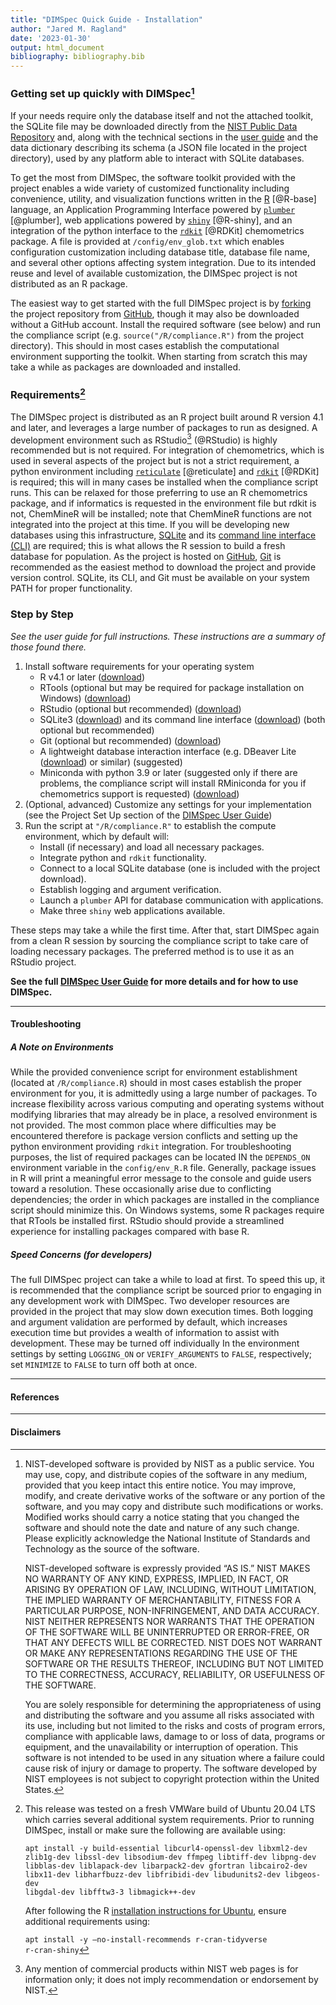 ```yaml
---
title: "DIMSpec Quick Guide - Installation"
author: "Jared M. Ragland"
date: '2023-01-30'
output: html_document
bibliography: bibliography.bib
---
```


### Getting set up quickly with DIMSpec[^1] {#qg1-intro}

[^1]: NIST-developed software is provided by NIST as a public service. You may use, copy, and distribute copies of the software in any medium, provided that you keep intact this entire notice. You may improve, modify, and create derivative works of the software or any portion of the software, and you may copy and distribute such modifications or works. Modified works should carry a notice stating that you changed the software and should note the date and nature of any such change. Please explicitly acknowledge the National Institute of Standards and Technology as the source of the software. 

    NIST-developed software is expressly provided "AS IS." NIST MAKES NO WARRANTY OF ANY KIND, EXPRESS, IMPLIED, IN FACT, OR ARISING BY OPERATION OF LAW, INCLUDING, WITHOUT LIMITATION, THE IMPLIED WARRANTY OF MERCHANTABILITY, FITNESS FOR A PARTICULAR PURPOSE, NON-INFRINGEMENT, AND DATA ACCURACY. NIST NEITHER REPRESENTS NOR WARRANTS THAT THE OPERATION OF THE SOFTWARE WILL BE UNINTERRUPTED OR ERROR-FREE, OR THAT ANY DEFECTS WILL BE CORRECTED. NIST DOES NOT WARRANT OR MAKE ANY REPRESENTATIONS REGARDING THE USE OF THE SOFTWARE OR THE RESULTS THEREOF, INCLUDING BUT NOT LIMITED TO THE CORRECTNESS, ACCURACY, RELIABILITY, OR USEFULNESS OF THE SOFTWARE.

    You are solely responsible for determining the appropriateness of using and distributing the software and you assume all risks associated with its use, including but not limited to the risks and costs of program errors, compliance with applicable laws, damage to or loss of data, programs or equipment, and the unavailability or interruption of operation. This software is not intended to be used in any situation where a failure could cause risk of injury or damage to property. The software developed by NIST employees is not subject to copyright protection within the United States.

If your needs require only the database itself and not the attached toolkit, the SQLite file may be downloaded directly from the [NIST Public Data Repository](TODO LINK){target="_blank"} and, along with the technical sections in the [user guide](TODO LINK){target="_blank"} and the data dictionary describing its schema (a JSON file located in the project directory), used by any platform able to interact with SQLite databases.

To get the most from DIMSpec, the software toolkit provided with the project enables a wide variety of customized functionality including convenience, utility, and visualization functions written in the [R](https://www.r-project.org/about.html){target="_blank"} [@R-base] language, an Application Programming Interface powered by [`plumber`](https://www.rplumber.io){target="_blank"} [@plumber], web applications powered by [`shiny`](https://shiny.rstudio.com){target="_blank"} [@R-shiny], and an integration of the python interface to the [`rdkit`](https://www.rdkit.org/docs/index.html){target="_blank"} [@RDKit] chemometrics package. A file is provided at `/config/env_glob.txt` which enables configuration customization including database title, database file name, and several other options affecting system integration. Due to its intended reuse and level of available customization, the DIMSpec project is not distributed as an R package.

The easiest way to get started with the full DIMSpec project is by [forking](https://docs.github.com/en/get-started/quickstart/fork-a-repo){target="_blank"} the project repository from [GitHub](TODO LINK){target="_blank"}, though it may also be downloaded without a GitHub account. Install the required software (see below) and run the compliance script (e.g. `source("/R/compliance.R")` from the project directory). This should in most cases establish the computational environment supporting the toolkit. When starting from scratch this may take a while as packages are downloaded and installed.

### Requirements[^2] {#qg1-requirements}

[^2]: This release was tested on a fresh VMWare build of Ubuntu 20.04 LTS which carries several additional system requirements. Prior to running DIMSpec, install or make sure the following are available using:

    <code>apt install -y build-essential libcurl4-openssl-dev libxml2-dev zlib1g-dev libssl-dev libsodium-dev ffmpeg libtiff-dev libpng-dev libblas-dev liblapack-dev libarpack2-dev gfortran libcairo2-dev libx11-dev libharfbuzz-dev libfribidi-dev libudunits2-dev libgeos-dev libgdal-dev libfftw3-3 libmagick++-dev</code>

    After following the R [installation instructions for Ubuntu](https://cran.r-project.org/bin/linux/ubuntu){target="_blank"}, ensure additional requirements using:

    <code>apt install -y --no-install-recommends r-cran-tidyverse r-cran-shiny</code>

The DIMSpec project is distributed as an R project built around R version 4.1 and later, and leverages a large number of packages to run as designed. A development environment such as RStudio[^3] (@RStudio) is highly recommended but is not required. For integration of chemometrics, which is used in several aspects of the project but is not a strict requirement, a python environment including [`reticulate`](https://rstudio.github.io/reticulate){target="_blank"} [@reticulate] and [`rdkit`](https://www.rdkit.org/docs/index.html){target="_blank"} [@RDKit] is required; this will in many cases be installed when the compliance script runs. This can be relaxed for those preferring to use an R chemometrics package, and if informatics is requested in the environment file but rdkit is not, ChemMineR will be installed; note that ChemMineR functions are not integrated into the project at this time. If you will be developing new databases using this infrastructure, [SQLite](https://www.sqlite.com/download.html){target="_blank"} and its [command line interface (CLI)](https://www.sqlite.org/cli.html){target="_blank"} are required; this is what allows the R session to build a fresh database for population. As the project is hosted on [GitHub](TODO LINK){target="_blank"}, [Git](https://git-scm.com/book/en/v2/Getting-Started-Installing-Git){target="_blank"} is recommended as the easiest method to download the project and provide version control. SQLite, its CLI, and Git must be available on your system PATH for proper functionality.

[^3]: Any mention of commercial products within NIST web pages is for information only; it does not imply recommendation or endorsement by NIST.

### Step by Step {#qg1-step-by-step}

*See the user guide for full instructions. These instructions are a summary of those found there.*

1.  Install software requirements for your operating system
    -   R v4.1 or later ([download](https://cran.r-project.org/){target="_blank"})
    -   RTools (optional but may be required for package installation on Windows) ([download](https://cran.r-project.org/bin/windows/Rtools/){target="_blank"})
    -   RStudio (optional but recommended) ([download](https://www.rstudio.com/products/rstudio/download/#download){target="_blank"})
    -   SQLite3 ([download](https://www.sqlite.com/download.html){target="_blank"}) and its command line interface ([download](https://www.sqlite.com/cli.html){target="_blank"}) (both optional but recommended) 
    -   Git (optional but recommended) ([download](https://git-scm.com/book/en/v2/Getting-Started-Installing-Git){target="_blank"})
    -   A lightweight database interaction interface (e.g. DBeaver Lite ([download](https://dbeaver.com/download/lite/){target="_blank"}) or similar) (suggested) 
    -   Miniconda with python 3.9 or later (suggested only if there are problems, the compliance script will install RMiniconda for you if chemometrics support is requested) ([download](TODO LINK){target="_blank"})
2.  (Optional, advanced) Customize any settings for your implementation (see the Project Set Up section of the [DIMSpec User Guide](TODO LINK))
3.  Run the script at `"/R/compliance.R"` to establish the compute environment, which by default will:
    -   Install (if necessary) and load all necessary packages.
    -   Integrate python and `rdkit` functionality.
    -   Connect to a local SQLite database (one is included with the project download).
    -   Establish logging and argument verification.
    -   Launch a `plumber` API for database communication with applications.
    -   Make three `shiny` web applications available.

These steps may take a while the first time. After that, start DIMSpec again from a clean R session by sourcing the compliance script to take care of loading necessary packages. The preferred method is to use it as an RStudio project.

**See the full [DIMSpec User Guide](TODO LINK) for more details and for how to use DIMSpec.**

---

#### Troubleshooting {#qg1-troubleshooting}

##### A Note on Environments {#qg1-ts-environment}

While the provided convenience script for environment establishment (located at `/R/compliance.R`) should in most cases establish the proper environment for you, it is admittedly using a large number of packages. To increase flexibility across various computing and operating systems without modifying libraries that may already be in place, a resolved environment is not provided. The most common place where difficulties may be encountered therefore is package version conflicts and setting up the python environment providing `rdkit` integration. For troubleshooting purposes, the list of required packages can be located IN the `DEPENDS_ON` environment variable in the `config/env_R.R` file. Generally, package issues in R will print a meaningful error message to the console and guide users toward a resolution. These occasionally arise due to conflicting dependencies; the order in which packages are installed in the compliance script should minimize this. On Windows systems, some R packages require that RTools be installed first. RStudio should provide a streamlined experience for installing packages compared with base R.

##### Speed Concerns (for developers){#qg1-ts-speed}

The full DIMSpec project can take a while to load at first. To speed this up, it is recommended that the compliance script be sourced prior to engaging in any development work with DIMSpec. Two developer resources are provided in the project that may slow down execution times. Both logging and argument validation are performed by default, which increases execution time but provides a wealth of information to assist with development. These may be turned off individually In the environment settings by setting `LOGGING_ON` or `VERIFY_ARGUMENTS` to `FALSE`, respectively; set `MINIMIZE` to `FALSE` to turn off both at once.

---

#### References {#qg1-refs}

<div id="refs"></div>

---

#### Disclaimers {#qg1-disclaimers}

